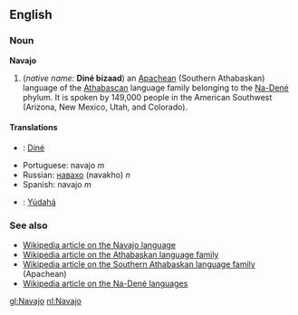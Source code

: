 ==English==
===Noun===
'''Navajo'''

# (''native name:'' '''Diné bizaad''') an [[Apachean]] (Southern Athabaskan) language of the [[Athabascan]] language family belonging to the [[Na-Dené]] phylum. It is spoken by 149,000 people in the American Southwest (Arizona, New Mexico, Utah, and Colorado).

====Translations====
*{{nv}}: [[Diné]]
*Portuguese: navajo ''m''
*Russian: [[навахо]] (navakho) ''n''
*Spanish: navajo ''m''
*{{apw}}: [[Yúdahą́]]

===See also===
*[[w:Navajo language|Wikipedia article on the Navajo language]]
*[[w:Athabaskan languages|Wikipedia article on the Athabaskan language family]]
*[[w:Southern Athabaskan languages|Wikipedia article on the Southern Athabaskan language family]] (Apachean)
*[[w:Na-Dené languages|Wikipedia article on the Na-Dené languages]]

[[gl:Navajo]]
[[nl:Navajo]]